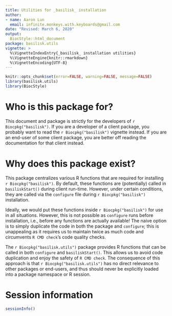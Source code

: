 ```yaml
---
title: Utilities for _basilisk_ installation
author: 
- name: Aaron Lun
  email: infinite.monkeys.with.keyboards@gmail.com
date: "Revised: March 6, 2020"
output:
  BiocStyle::html_document
package: basilisk.utils
vignette: >
  %\VignetteIndexEntry{_basilisk_ installation utilities}
  %\VignetteEngine{knitr::rmarkdown}
  %\VignetteEncoding{UTF-8}    
---
```


```r
knitr::opts_chunk$set(error=FALSE, warning=FALSE, message=FALSE)
library(basilisk.utils)
library(BiocStyle)
```

# Who is this package for?

This document and package is strictly for the developers of `r Biocpkg("basilisk")`.
If you are a developer of a client package, you probably want to read the `r Biocpkg("basilisk")` vignette instead.
If you are an end-user of some client package, you are better off reading the documentation for that client instead.

# Why does this package exist?

This package centralizes various R functions that are required for installing `r Biocpkg("basilisk")`.
By default, these functions are (potentially) called in `basiliskStart()` during client run-time.
However, under certain conditions, they are called via the `configure` file during `r Biocpkg("basilisk")` installation.

Ideally, we would put these functions inside `r Biocpkg("basilisk")` for use in all situations.
However, this is not possible as `configure` runs before installation, i.e., before any functions are actually available!
The naive option is to simply duplicate the code in both the package and `configure`;
this is unappealing as it requires us to maintain twice as much code and circumvents `R CMD check`'s code quality checks.

The `r Biocpkg("basilisk.utils")` package provides R functions that can be called in both `configure` and `basiliskStart()`.
This allows us to avoid code duplication and enjoy the safety of `R CMD check`.
The consequence of this approach is that `r Biocpkg("basilisk.utils")` has no direct relevance to other packages or end-users,
and thus should never be explicitly loaded into a package namespace or R session.

# Session information

```r
sessionInfo()
```
